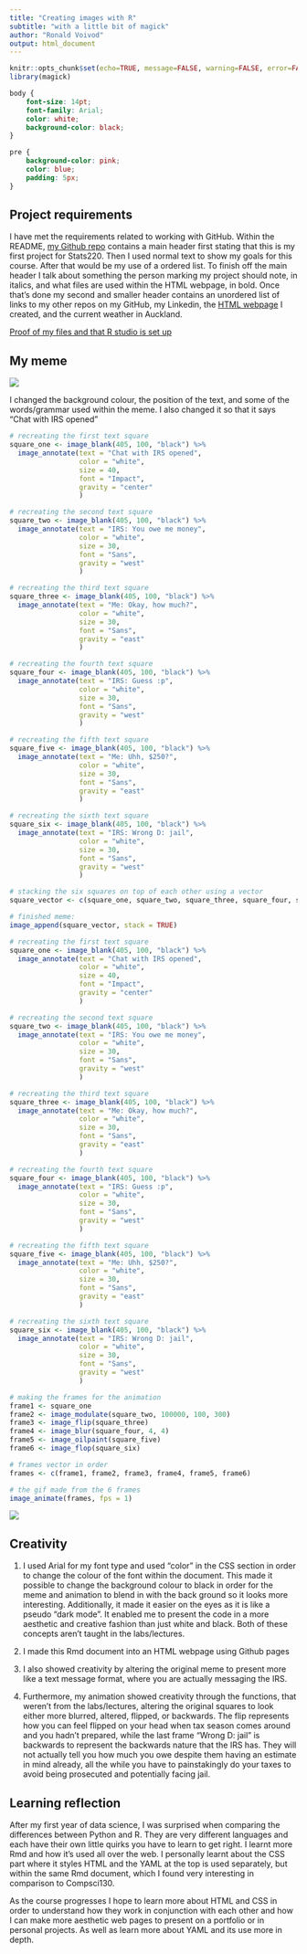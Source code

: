 ---
title: "Creating images with R"
subtitle: "with a little bit of magick"
author: "Ronald Voivod"
output: html_document
---

```{r setup, include=FALSE}
knitr::opts_chunk$set(echo=TRUE, message=FALSE, warning=FALSE, error=FALSE)
library(magick)
```

```{css}
body {
    font-size: 14pt;
    font-family: Arial;
    color: white;
    background-color: black;
}

pre {
    background-color: pink;
    color: blue;
    padding: 5px;
}
```

## Project requirements
I have met the requirements related to working with GitHub. Within the README, [my Github repo](https://github.com/ls-ron/stats220) contains a main header first stating that this is my first project for Stats220. Then I used normal text to show my goals for this course. After that would be my use of a ordered list. To finish off the main header I talk about something the person marking my project should note, in italics, and what files are used within the HTML webpage, in bold. Once that's done my second and smaller header contains an unordered list of links to my other repos on my GitHub, my Linkedin, the [HTML webpage](https://ls-ron.github.io/meme_and_animation/) I created, and the current weather in Auckland. 

[Proof of my files and that R studio is set up](project_files_proof.png)


## My meme
![](inspo_meme3.png)

I changed the background colour, the position of the text, and some of the words/grammar used within the meme. I also changed it so that it says "Chat with IRS opened"

```{r meme-code, eval=TRUE}
# recreating the first text square
square_one <- image_blank(405, 100, "black") %>%
  image_annotate(text = "Chat with IRS opened",
                 color = "white",
                 size = 40,
                 font = "Impact",
                 gravity = "center"
                 )

# recreating the second text square
square_two <- image_blank(405, 100, "black") %>%
  image_annotate(text = "IRS: You owe me money",
                 color = "white",
                 size = 30,
                 font = "Sans",
                 gravity = "west"
                 )

# recreating the third text square
square_three <- image_blank(405, 100, "black") %>%
  image_annotate(text = "Me: Okay, how much?",
                 color = "white",
                 size = 30,
                 font = "Sans",
                 gravity = "east"
                 )

# recreating the fourth text square
square_four <- image_blank(405, 100, "black") %>%
  image_annotate(text = "IRS: Guess :p",
                 color = "white",
                 size = 30,
                 font = "Sans",
                 gravity = "west"
                 )

# recreating the fifth text square
square_five <- image_blank(405, 100, "black") %>%
  image_annotate(text = "Me: Uhh, $250?",
                 color = "white",
                 size = 30,
                 font = "Sans",
                 gravity = "east"
                 )

# recreating the sixth text square
square_six <- image_blank(405, 100, "black") %>%
  image_annotate(text = "IRS: Wrong D: jail",
                 color = "white",
                 size = 30,
                 font = "Sans",
                 gravity = "west"
                 )

# stacking the six squares on top of each other using a vector
square_vector <- c(square_one, square_two, square_three, square_four, square_five, square_six)

# finished meme:
image_append(square_vector, stack = TRUE)

```


```{r animation-code, eval=FALSE}
# recreating the first text square
square_one <- image_blank(405, 100, "black") %>%
  image_annotate(text = "Chat with IRS opened",
                 color = "white",
                 size = 40,
                 font = "Impact",
                 gravity = "center"
                 )

# recreating the second text square
square_two <- image_blank(405, 100, "black") %>%
  image_annotate(text = "IRS: You owe me money",
                 color = "white",
                 size = 30,
                 font = "Sans",
                 gravity = "west"
                 )

# recreating the third text square
square_three <- image_blank(405, 100, "black") %>%
  image_annotate(text = "Me: Okay, how much?",
                 color = "white",
                 size = 30,
                 font = "Sans",
                 gravity = "east"
                 )

# recreating the fourth text square
square_four <- image_blank(405, 100, "black") %>%
  image_annotate(text = "IRS: Guess :p",
                 color = "white",
                 size = 30,
                 font = "Sans",
                 gravity = "west"
                 )

# recreating the fifth text square
square_five <- image_blank(405, 100, "black") %>%
  image_annotate(text = "Me: Uhh, $250?",
                 color = "white",
                 size = 30,
                 font = "Sans",
                 gravity = "east"
                 )

# recreating the sixth text square
square_six <- image_blank(405, 100, "black") %>%
  image_annotate(text = "IRS: Wrong D: jail",
                 color = "white",
                 size = 30,
                 font = "Sans",
                 gravity = "west"
                 )

# making the frames for the animation
frame1 <- square_one
frame2 <- image_modulate(square_two, 100000, 100, 300)
frame3 <- image_flip(square_three)
frame4 <- image_blur(square_four, 4, 4)
frame5 <- image_oilpaint(square_five)
frame6 <- image_flop(square_six)

# frames vector in order
frames <- c(frame1, frame2, frame3, frame4, frame5, frame6)

# the gif made from the 6 frames
image_animate(frames, fps = 1)

```
![](my_animation.gif)

## Creativity
1. I used Arial for my font type and used "color" in the CSS section in order to change the colour of the font within the document. This made it possible to change the background colour to black in order for the meme and animation to blend in with the back ground so it looks more interesting. Additionally, it made it easier on the eyes as it is like a pseudo "dark mode". It enabled me to present the code in a more aesthetic and creative fashion than just white and black. Both of these concepts aren't taught in the labs/lectures. 

2. I made this Rmd document into an HTML webpage using Github pages

3. I also showed creativity by altering the original meme to present more like a text message format, where you are actually messaging the IRS.

4. Furthermore, my animation showed creativity through the functions, that weren't from the labs/lectures, altering the original squares to look either more blurred, altered, flipped, or backwards. The flip represents how you can feel flipped on your head when tax season comes around and you hadn't prepared, while the last frame "Wrong D: jail" is backwards to represent the backwards nature that the IRS has. They will not actually tell you how much you owe despite them having an estimate in mind already, all the while you have to painstakingly do your taxes to avoid being prosecuted and potentially facing jail.
  

## Learning reflection
After my first year of data science, I was surprised when comparing the differences between Python and R. They are very different languages and each have their own little quirks you have to learn to get right. I learnt more Rmd and how it's used all over the web. I personally learnt about the CSS part where it styles HTML and the YAML at the top is used separately, but within the same Rmd document, which I found very interesting in comparison to Compsci130.

As the course progresses I hope to learn more about HTML and CSS in order to understand how they work in conjunction with each other and how I can make more aesthetic web pages to present on a portfolio or in personal projects. As well as learn more about YAML and its use more in depth.